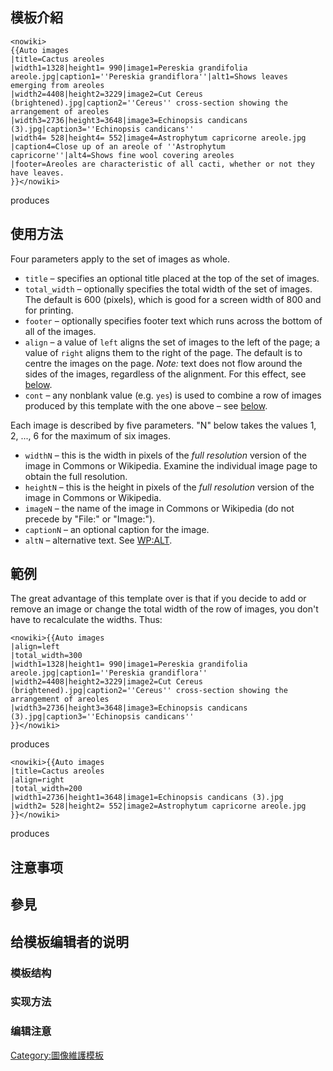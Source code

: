 <includeonly><!-- 在這裡加入模板的保護標識 --></includeonly><noinclude>{{Documentation subpage}}</noinclude>
<!-- 在本行下編輯模板說明 -->
== 模板介紹 ==
<pre><nowiki>
{{Auto images
|title=Cactus areoles
|width1=1328|height1= 990|image1=Pereskia grandifolia areole.jpg|caption1=''Pereskia grandiflora''|alt1=Shows leaves emerging from areoles
|width2=4408|height2=3229|image2=Cut Cereus (brightened).jpg|caption2=''Cereus'' cross-section showing the arrangement of areoles
|width3=2736|height3=3648|image3=Echinopsis candicans (3).jpg|caption3=''Echinopsis candicans''
|width4= 528|height4= 552|image4=Astrophytum capricorne areole.jpg
|caption4=Close up of an areole of ''Astrophytum capricorne''|alt4=Shows fine wool covering areoles
|footer=Areoles are characteristic of all cacti, whether or not they have leaves.
}}</nowiki></pre>

produces

{{Auto images
|title=Cactus areoles
|width1=1328|height1= 990|image1=Pereskia grandifolia areole.jpg|caption1=''Pereskia grandiflora''|alt1=Shows leaves emerging from areoles
|width2=4408|height2=3229|image2=Cut Cereus (brightened).jpg|caption2=''Cereus'' cross-section showing the arrangement of areoles
|width3=2736|height3=3648|image3=Echinopsis candicans (3).jpg|caption3=''Echinopsis candicans''
|width4= 528|height4= 552|image4=Astrophytum capricorne areole.jpg
|caption4=Close up of an areole of ''Astrophytum capricorne''|alt4=Shows fine wool covering areoles
|footer=Areoles are characteristic of all cacti, whether or not they have leaves.
}}

== 使用方法 ==
Four parameters apply to the set of images as whole.

* <tt>title</tt> – specifies an optional title placed at the top of the set of images.
* <tt>total_width</tt> – optionally specifies the total width of the set of images. The default is 600 (pixels), which is good for a screen width of 800 and for printing.
* <tt>footer</tt> – optionally specifies footer text which runs across the bottom of all of the images.
* <tt>align</tt> – a value of <tt>left</tt> aligns the set of images to the left of the page; a value of <tt>right</tt> aligns them to the right of the page. The default is to centre the images on the page. ''Note:'' text does not flow around the sides of the images, regardless of the alignment. For this effect, see [[#Embedding|below]].
* <tt>cont</tt> – any nonblank value (e.g. <tt>yes</tt>) is used to combine a row of images produced by this template with the one above – see [[#Combining image sets|below]].

Each image is described by five parameters. "N" below takes the values 1, 2, ..., 6 for the maximum of six images.

* <tt>widthN</tt> – this is the width in pixels of the ''full resolution'' version of the image in Commons or Wikipedia. Examine the individual image page to obtain the full resolution.
* <tt>heightN</tt> – this is the height in pixels of the ''full resolution'' version of the image in Commons or Wikipedia.
* <tt>imageN</tt> – the name of the image in Commons or Wikipedia (do not precede by "File:" or "Image:").
* <tt>captionN</tt> – an optional caption for the image.
* <tt>altN</tt> – alternative text. See [[WP:ALT]].

== 範例 ==
The great advantage of this template over {{tl|Multiple image}} is that if you decide to add or remove an image or change the total width of the row of images, you don't have to recalculate the widths. Thus:
<pre><nowiki>{{Auto images
|align=left
|total_width=300
|width1=1328|height1= 990|image1=Pereskia grandifolia areole.jpg|caption1=''Pereskia grandiflora''
|width2=4408|height2=3229|image2=Cut Cereus (brightened).jpg|caption2=''Cereus'' cross-section showing the arrangement of areoles
|width3=2736|height3=3648|image3=Echinopsis candicans (3).jpg|caption3=''Echinopsis candicans''
}}</nowiki></pre>
produces
{{Auto images
|align=left
|total_width=300
|width1=1328|height1= 990|image1=Pereskia grandifolia areole.jpg|caption1=''Pereskia grandiflora''
|width2=4408|height2=3229|image2=Cut Cereus (brightened).jpg|caption2=''Cereus'' cross-section showing the arrangement of areoles
|width3=2736|height3=3648|image3=Echinopsis candicans (3).jpg|caption3=''Echinopsis candicans''
}}

<pre><nowiki>{{Auto images
|title=Cactus areoles
|align=right
|total_width=200
|width1=2736|height1=3648|image1=Echinopsis candicans (3).jpg
|width2= 528|height2= 552|image2=Astrophytum capricorne areole.jpg
}}</nowiki></pre>
produces
{{Auto images
|title=Cactus areoles
|align=right
|total_width=200
|width1=2736|height1=3648|image1=Echinopsis candicans (3).jpg
|width2= 528|height2= 552|image2=Astrophytum capricorne areole.jpg
}}
== 注意事项 ==

== 參見 ==

== 给模板编辑者的说明 ==
=== 模板结构 ===
=== 实现方法 ===
=== 编辑注意 ===

<includeonly>
<!-- 本行下加入模板的分類 -->
[[Category:圖像維護模板]]
</includeonly>